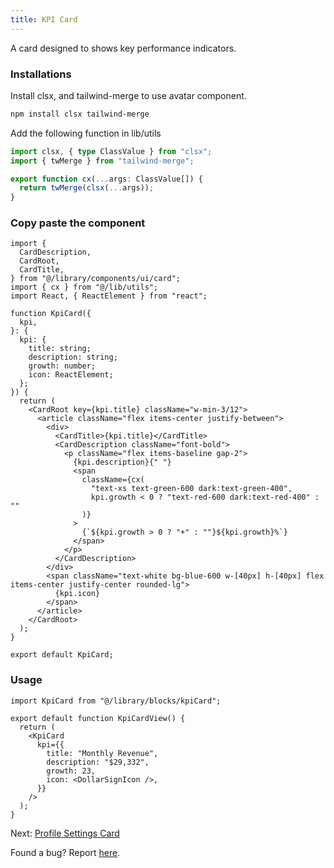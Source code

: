 ```yaml
---
title: KPI Card
---
```


A card designed to shows key performance indicators.

<KpiCard />

### Installations

Install clsx, and tailwind-merge to use avatar component.

```bash
npm install clsx tailwind-merge
```

Add the following function in lib/utils

```ts
import clsx, { type ClassValue } from "clsx";
import { twMerge } from "tailwind-merge";

export function cx(...args: ClassValue[]) {
  return twMerge(clsx(...args));
}
```

### Copy paste the component

```tsx
import {
  CardDescription,
  CardRoot,
  CardTitle,
} from "@/library/components/ui/card";
import { cx } from "@/lib/utils";
import React, { ReactElement } from "react";

function KpiCard({
  kpi,
}: {
  kpi: {
    title: string;
    description: string;
    growth: number;
    icon: ReactElement;
  };
}) {
  return (
    <CardRoot key={kpi.title} className="w-min-3/12">
      <article className="flex items-center justify-between">
        <div>
          <CardTitle>{kpi.title}</CardTitle>
          <CardDescription className="font-bold">
            <p className="flex items-baseline gap-2">
              {kpi.description}{" "}
              <span
                className={cx(
                  "text-xs text-green-600 dark:text-green-400",
                  kpi.growth < 0 ? "text-red-600 dark:text-red-400" : ""
                )}
              >
                {`${kpi.growth > 0 ? "+" : ""}${kpi.growth}%`}
              </span>
            </p>
          </CardDescription>
        </div>
        <span className="text-white bg-blue-600 w-[40px] h-[40px] flex items-center justify-center rounded-lg">
          {kpi.icon}
        </span>
      </article>
    </CardRoot>
  );
}

export default KpiCard;
```

### Usage

```tsx
import KpiCard from "@/library/blocks/kpiCard";

export default function KpiCardView() {
  return (
    <KpiCard
      kpi={{
        title: "Monthly Revenue",
        description: "$29,332",
        growth: 23,
        icon: <DollarSignIcon />,
      }}
    />
  );
}
```

Next: [Profile Settings Card](/documentation/profile-card)

Found a bug? Report [here](https://github.com/swastikyadav/catalystui).
